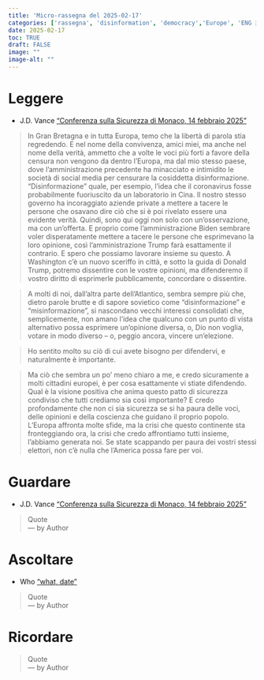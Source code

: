 ```yaml
---
title: 'Micro-rassegna del 2025-02-17'
categories: ['rassegna', 'disinformation', 'democracy','Europe', 'ENG 🇺🇸', 'ITA 🇮🇹']
date: 2025-02-17
toc: TRUE
draft: FALSE
image: ""
image-alt: ""
---
```




# Leggere
+ J.D. Vance  ["Conferenza sulla Sicurezza di Monaco, 14 febbraio 2025"](https://www.centromachiavelli.com/2025/02/15/jd-vance-discorso-munich-security-conference-in-italiano/) 

> In Gran Bretagna e in tutta Europa, temo che la libertà di parola stia regredendo.
E nel nome della convivenza, amici miei, ma anche nel nome della verità, ammetto che a volte le voci più forti a favore della censura non vengono da dentro l’Europa, ma dal mio stesso paese, dove l’amministrazione precedente ha minacciato e intimidito le società di social media per censurare la cosiddetta disinformazione.
“Disinformazione” quale, per esempio, l’idea che il coronavirus fosse probabilmente fuoriuscito da un laboratorio in Cina.
Il nostro stesso governo ha incoraggiato aziende private a mettere a tacere le persone che osavano dire ciò che si è poi rivelato essere una evidente verità.
Quindi, sono qui oggi non solo con un’osservazione, ma con un’offerta.
E proprio come l’amministrazione Biden sembrare voler disperatamente mettere a tacere le persone che esprimevano la loro opinione, così l’amministrazione Trump farà esattamente il contrario.
E spero che possiamo lavorare insieme su questo.
A Washington c’è un nuovo sceriffo in città, e sotto la guida di Donald Trump, potremo dissentire con le vostre opinioni, ma difenderemo il vostro diritto di esprimerle pubblicamente, concordare o dissentire.  

> A molti di noi, dall’altra parte dell’Atlantico, sembra sempre più che, dietro parole brutte e di sapore sovietico come “disinformazione” e “misinformazione”, si nascondano vecchi interessi consolidati che, semplicemente, non amano l’idea che qualcuno con un punto di vista alternativo possa esprimere un’opinione diversa, o, Dio non voglia, votare in modo diverso – o, peggio ancora, vincere un’elezione.

> Ho sentito molto su ciò di cui avete bisogno per difendervi, e naturalmente è importante.

> Ma ciò che sembra un po’ meno chiaro a me, e credo sicuramente a molti cittadini europei, è per cosa esattamente vi stiate difendendo. Qual è la visione positiva che anima questo patto di sicurezza condiviso che tutti crediamo sia così importante?
E credo profondamente che non ci sia sicurezza se si ha paura delle voci, delle opinioni e della coscienza che guidano il proprio popolo.
L’Europa affronta molte sfide, ma la crisi che questo continente sta fronteggiando ora, la crisi che credo affrontiamo tutti insieme, l’abbiamo generata noi.
Se state scappando per paura dei vostri stessi elettori, non c’è nulla che l’America possa fare per voi.

# Guardare 
+ J.D. Vance  ["Conferenza sulla Sicurezza di Monaco, 14 febbraio 2025"](https://www.youtube.com/watch?v=KQckTmQt5Cw) 

> Quote  
--- by Author

# Ascoltare 
+ Who  ["what, date"]() 

> Quote  
--- by Author


# Ricordare 

> Quote  
--- by Author


 
